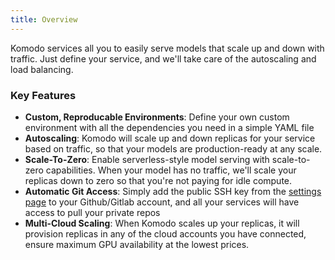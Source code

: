 ```yaml
---
title: Overview
---
```


Komodo services all you to easily serve models that scale up and down with traffic. Just define your service, and we'll take care of the autoscaling and load balancing.

### Key Features

- **Custom, Reproducable Environments**: Define your own custom environment with all the dependencies you need in a simple YAML file
- **Autoscaling**: Komodo will scale up and down replicas for your service based on traffic, so that your models are production-ready at any scale.
- **Scale-To-Zero**: Enable serverless-style model serving with scale-to-zero capabilities. When your model has no traffic, we'll scale your replicas down to zero so that you're not paying for idle compute.
- **Automatic Git Access**: Simply add the public SSH key from the [settings page](https://app.komodoai.dev/settings) to your Github/Gitlab account, and all your services will have access to pull your private repos
- **Multi-Cloud Scaling**: When Komodo scales up your replicas, it will provision replicas in any of the cloud accounts you have connected, ensure maximum GPU availability at the lowest prices.